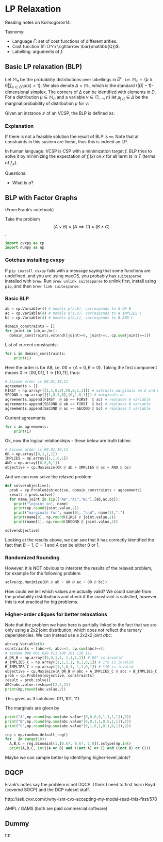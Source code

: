 # LP Relaxation

Reading notes on Kolmogorov14.

Taxnomy:

* Language $\Gamma$: set of cost functions of different arities.
* Cost function $f: D^m \rightarrow \bar{\mathbb{Q}}$.
* Labelling: arguments of $f$.


## Basic LP relaxation (BLP)

Let $\mathbb M_n$ be the probability distributions over labellings in $D^n$, i.e. $\mathbb M_n = \{ \mu \geq 0 | \sum_{x\in D^n} \mu(x) = 1\}$. We also denote $\Delta = \mathbb M_1$, which is the standard $(|D| - 1)$-dimensional simplex. The corners of $\Delta$ can be identified with elements in $D$. For a distribution $\mu \in \mathbb M_n$ and a variable $v\in \{1,\dots, n \}$ let $\mu_{[v]}\in\Delta$ be the marginal probability of distribution $\mu$ for $v$:
\begin{align}
    \mu_{[v]}(a) = \sum_{x\in D^n: x_v = a} \mu(x) & & \forall a \in D.
\end{align}

Given an instance $\mathcal I$ of an VCSP, the BLP is defined as:
\begin{align}
    (\#eq:blp-definition)
    \text{minimize} & & \sum_{t\in T} \sum_{x\in \mathbf{dom} f_t} \mu_t(x) f_t(x) \\
    \text{s.t. }(\mu_t)_{[k]} = \alpha_{v(t,k)} &  & \forall t \in T, k\in \{1,\dots,n_t\} \\
    \mu_t \in \mathbb M_{n_t} & & \forall t\in T \\
    \mu_t(x) = 0 & & \forall t\in T,x\notin \mathbf{dom} f_t \\
    \alpha_v \in \Delta & & \forall v\in V
\end{align}

### Explanation

If there is not a feasible solution the result of BLP is $\infty$. Note that all constraints in this system are linear, thus this is indeed an LP.

In human language: VCSP is CSP with a minimization target $f$. BLP tries to solve it by minimizing the expectation of $f_t(x)$ on $x$ for all term $t$s in $T$ (terms of $f_{\mathcal I}$).

Questions:

* What is $\alpha$?

## BLP with Factor Graphs

(From Frank's notebook)

Take the problem $$(A \lor  B) \land (A \implies C) \land (B \land C)$$.

```python
import cvxpy as cp
import numpy as np
```

### Gotchas installing cvxpy

If `pip install cvxpy` fails with a message saying that some functions are undefined, and you are using macOS, you probably has `suitesparse` installed with `brew`. Run `brew unlink suitesparse` to unlink first, install using `pip`, and then `brew link suitesparse`.

### Basic BLP

```python
ab = cp.Variable(4) # models p(a,b), corresponds to A OR B
ac = cp.Variable(4) # models p(a,c), corresponds to A IMPLIES C
bc = cp.Variable(4) # models p(b,c), corresponds to B AND C
```

```python
domain_constraints = []
for joint in [ab,ac,bc]:
  domain_constraints.extend([joint>=0, joint<=1, cp.sum(joint)==1])
```

List of current constraints:

```python
for i in domain_constraints:
    print(i)
```

Here the order is for AB, i.e. $00 = \{A=0,B=0\}$.
Taking the first component means $0\rightarrow[00,01]$, $1\rightarrow[10,11]$, thus:
```python
# Assume order is 00,01,10,11
agreements = []
FIRST = np.array([[1,1,0,0],[0,0,1,1]]) # extracts marginals on A and C
SECOND = np.array([[1,0,1,0],[0,1,0,1]]) # marginals on 
agreements.append(FIRST  @ ab == FIRST  @ ac) # replaces A variable
agreements.append(SECOND @ ab == FIRST  @ bc) # replaces B variable
agreements.append(SECOND @ ac == SECOND @ bc) # replaces C variable
```

Current agreements:
```python
for i in agreements:
    print(i)
```

Ok, now the logical relationships - these below are truth tables:
```python
# Assume order is 00,01,10,11
OR = np.array([0,1,1,1])
IMPLIES = np.array([1,1,0,1])
AND = np.array([0,0,0,1])
objective = cp.Maximize(OR @ ab + IMPLIES @ ac + AND @ bc)
```

And we can now solve the relaxed problem:
```python
def solve(objective):
  prob = cp.Problem(objective, domain_constraints + agreements)
  result = prob.solve()
  for name,joint in zip(["AB","AC","BC"],[ab,ac,bc]):
    print("\njoint on", name)
    print(np.round(joint.value,2))
    print("marginals for", name[0], "and", name[1],":")
    print(name[0], np.round(FIRST @ joint.value,2))  
    print(name[1], np.round(SECOND @ joint.value,2))

solve(objective)
```

Looking at the results above, we can see that it has correctly identified the fact that $B=1$, $C=1$ and $A$ can be either 0 or 1.

### Randomized Rounding

However, it is NOT obvious to interpret the results of the relaxed problem, for example for the following problem:
```python
solve(cp.Maximize(OR @ ab + OR @ ac + OR @ bc))
```

How could we tell which values are actually valid? We could sample from the probability distributions and check if the constraint is satisfied, however this is not practical for big problems.

### Higher-order cliques for better relaxations

Note that the problem we have here is partially linked to the fact that we are only using a 2x2 joint distribution, which does not reflect the ternary dependencies. We can instead use a 2x2x2 joint $abc$:
```python
abc=cp.Variable(8)
constraints = [abc>=0, abc<=1, cp.sum(abc)==1]
# assume 000 001 010 011 100 101 110 111
A_OR_B = np.array([0,0,1,1, 1,1,1,1]) # 00* is invalid
A_IMPLIES_C = np.array([1,1,1,1, 0,1,0,1]) # 1*0 is invalid
B_IMPLIES_C = np.array([1,1,0,1, 1,1,0,1]) # *10 is invalid
objective = cp.Maximize(A_OR_B @ abc + A_IMPLIES_C @ abc + B_IMPLIES_C @ abc)
prob = cp.Problem(objective, constraints)
result = prob.solve()
ABC=abc.value.reshape([2,2,2])
print(np.round(abc.value,2))
```

This gives us 3 solutions: 011, 101, 111.

The marginals are given by
```python
print("A",np.round(np.sum(abc.value*[0,0,0,0,1,1,1,1]),2))
print("B",np.round(np.sum(abc.value*[0,0,1,1,0,0,1,1]),2))
print("C",np.round(np.sum(abc.value*[0,1,0,1,0,1,0,1]),2))
```

```python
rng = np.random.default_rng()
for _ in range(10):
  A,B,C = rng.binomial(1,[0.67, 0.67, 1.0]).astype(np.int)
  print(A,B,C, int((A or B) and ((not A) or C) and ((not B) or C)))
```

Maybe we can sample better by identifying higher-level joints?

## DQCP

Frank's notes say the problem is not DQCP. I think I need to first learn Boyd (covered SOCP) and the DCP ruleset stuff.

http://ask.cvxr.com/t/why-isnt-cvx-accepting-my-model-read-this-first/570

AMPL / GAMS (both are paid commercial software)

## Dummy

tttt